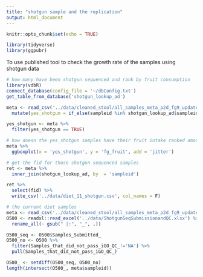 ```yaml
---
title: "shotgun sample and the replication"
output: html_document
---
```


```r
knitr::opts_chunk$set(echo = TRUE)
```

```r
library(tidyverse)
library(ggpubr)
```

To use published tool to check the growth rate of the samples using shotgun data

```r
# how many have been shotgun sequenced and rank by fruit consumption
library(vdbR)
connect_database(config_file = '~/dbConfig.txt')
get_table_from_database('shotgun_lookup_ad')

meta <- read_csv('../data/cleaned_stool/all_samples_meta_p2d_fg9_updated.csv') %>% 
  mutate(yes_shotgun = if_else(sampleid %in% shotgun_lookup_ad$sampleid, T, F))

yes_shotgun <- meta %>% 
  filter(yes_shotgun == TRUE)

# how doesn the yes_shotgun samples have their fruit intake ranked among all samples
meta %>% 
  ggboxplot(x = 'yes_shotgun', y = 'fg_fruit', add = 'jitter')

# get the fid for those shotgun sequenced samples 
ret <- meta %>% 
  inner_join(shotgun_lookup_ad, by  = 'sampleid')

ret %>% 
  select(fid) %>% 
  write_csv('../data/diet_11_shotgun.csv', col_names = F)
```

```r
# the current diet samples 
meta <- read_csv('../data/cleaned_stool/all_samples_meta_p2d_fg9_updated.csv')
O500 <- readxl::read_excel('../data/ShotgunSeqSubmissionandQC.xlsx') %>% 
  rename_all(~ gsub(" |:", "_", .))

O500_seq <- O500$Samples_Submitted_
O500_no <- O500 %>% 
  filter(Samples_that_did_not_pass_iGO_QC_!='NA') %>% 
  pull(Samples_that_did_not_pass_iGO_QC_)

O500_ <- setdiff(O500_seq, O500_no)
length(intersect(O500_, meta$sampleid))
```

